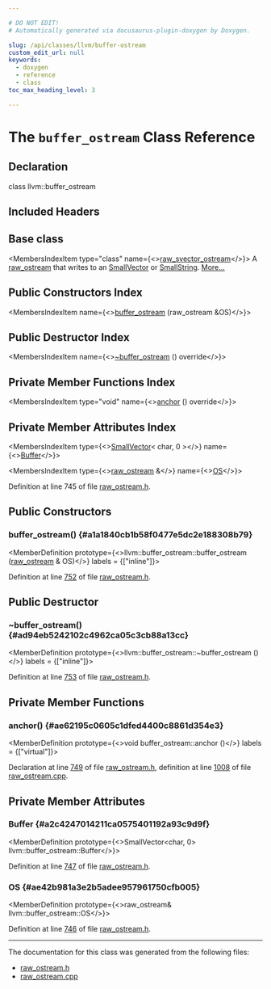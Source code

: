 ```yaml
---

# DO NOT EDIT!
# Automatically generated via docusaurus-plugin-doxygen by Doxygen.

slug: /api/classes/llvm/buffer-ostream
custom_edit_url: null
keywords:
  - doxygen
  - reference
  - class
toc_max_heading_level: 3

---
```





# The `buffer_ostream` Class Reference

<DoxygenPage pluginConfig={pluginConfig}>



## Declaration

<CodeBlock>class llvm::buffer_ostream</CodeBlock>

## Included Headers

<IncludesList>
<IncludesListItem
  filePath="llvm/Support/raw_ostream.h"
  permalink="/docs/api/files/include/include/llvm/include/llvm/support/raw-ostream-h"
  isLocal="true" />
</IncludesList>

## Base class

<MembersIndex>

<MembersIndexItem
  type="class"
  name={<><a href="/docs/api/classes/llvm/raw-svector-ostream">raw&#95;svector&#95;ostream</a></>}>
A <a href="/docs/api/classes/llvm/raw-ostream">raw&#95;ostream</a> that writes to an <a href="/docs/api/classes/llvm/smallvector">SmallVector</a> or <a href="/docs/api/classes/llvm/smallstring">SmallString</a>. <a href="/docs/api/classes/llvm/raw-svector-ostream/#details">More...</a>
</MembersIndexItem>

</MembersIndex>

## Public Constructors Index

<MembersIndex>

<MembersIndexItem
  name={<><a href="#a1a1840cb1b58f0477e5dc2e188308b79">buffer&#95;ostream</a> (raw&#95;ostream &amp;OS)</>}>
</MembersIndexItem>

</MembersIndex>

## Public Destructor Index

<MembersIndex>

<MembersIndexItem
  name={<><a href="#ad94eb5242102c4962ca05c3cb88a13cc">~buffer&#95;ostream</a> () override</>}>
</MembersIndexItem>

</MembersIndex>

## Private Member Functions Index

<MembersIndex>

<MembersIndexItem
  type="void"
  name={<><a href="#ae62195c0605c1dfed4400c8861d354e3">anchor</a> () override</>}>
</MembersIndexItem>

</MembersIndex>

## Private Member Attributes Index

<MembersIndex>

<MembersIndexItem
  type={<><a href="/docs/api/classes/llvm/smallvector">SmallVector</a>&lt; char, 0 &gt;</>}
  name={<><a href="#a2c4247014211ca0575401192a93c9d9f">Buffer</a></>}>
</MembersIndexItem>

<MembersIndexItem
  type={<><a href="/docs/api/classes/llvm/raw-ostream">raw&#95;ostream</a> &amp;</>}
  name={<><a href="#ae42b981a3e2b5adee957961750cfb005">OS</a></>}>
</MembersIndexItem>

</MembersIndex>


Definition at line 745 of file <a href="/docs/api/files/include/include/llvm/include/llvm/support/raw-ostream-h">raw&#95;ostream.h</a>.

<SectionDefinition>

## Public Constructors

### buffer&#95;ostream() {#a1a1840cb1b58f0477e5dc2e188308b79}

<MemberDefinition
  prototype={<>llvm::buffer&#95;ostream::buffer&#95;ostream (<a href="/docs/api/classes/llvm/raw-ostream">raw&#95;ostream</a> &amp; OS)</>}
  labels = {["inline"]}>

Definition at line <a href="/docs/api/files/include/include/llvm/include/llvm/support/raw-ostream-h/#l00752">752</a> of file <a href="/docs/api/files/include/include/llvm/include/llvm/support/raw-ostream-h">raw&#95;ostream.h</a>.
</MemberDefinition>

</SectionDefinition>

<SectionDefinition>

## Public Destructor

### ~buffer&#95;ostream() {#ad94eb5242102c4962ca05c3cb88a13cc}

<MemberDefinition
  prototype={<>llvm::buffer&#95;ostream::~buffer&#95;ostream ()</>}
  labels = {["inline"]}>

Definition at line <a href="/docs/api/files/include/include/llvm/include/llvm/support/raw-ostream-h/#l00753">753</a> of file <a href="/docs/api/files/include/include/llvm/include/llvm/support/raw-ostream-h">raw&#95;ostream.h</a>.
</MemberDefinition>

</SectionDefinition>

<SectionDefinition>

## Private Member Functions

### anchor() {#ae62195c0605c1dfed4400c8861d354e3}

<MemberDefinition
  prototype={<>void buffer&#95;ostream::anchor ()</>}
  labels = {["virtual"]}>

Declaration at line <a href="/docs/api/files/include/include/llvm/include/llvm/support/raw-ostream-h/#l00749">749</a> of file <a href="/docs/api/files/include/include/llvm/include/llvm/support/raw-ostream-h">raw&#95;ostream.h</a>, definition at line <a href="/docs/api/files/lib/lib/support/raw-ostream-cpp/#l01008">1008</a> of file <a href="/docs/api/files/lib/lib/support/raw-ostream-cpp">raw&#95;ostream.cpp</a>.
</MemberDefinition>

</SectionDefinition>

<SectionDefinition>

## Private Member Attributes

### Buffer {#a2c4247014211ca0575401192a93c9d9f}

<MemberDefinition
  prototype={<>SmallVector&lt;char, 0&gt; llvm::buffer&#95;ostream::Buffer</>}>

Definition at line <a href="/docs/api/files/include/include/llvm/include/llvm/support/raw-ostream-h/#l00747">747</a> of file <a href="/docs/api/files/include/include/llvm/include/llvm/support/raw-ostream-h">raw&#95;ostream.h</a>.
</MemberDefinition>

### OS {#ae42b981a3e2b5adee957961750cfb005}

<MemberDefinition
  prototype={<>raw&#95;ostream&amp; llvm::buffer&#95;ostream::OS</>}>

Definition at line <a href="/docs/api/files/include/include/llvm/include/llvm/support/raw-ostream-h/#l00746">746</a> of file <a href="/docs/api/files/include/include/llvm/include/llvm/support/raw-ostream-h">raw&#95;ostream.h</a>.
</MemberDefinition>

</SectionDefinition>

<hr/>

The documentation for this class was generated from the following files:

<ul>
<li><a href="/docs/api/files/include/include/llvm/include/llvm/support/raw-ostream-h">raw_ostream.h</a></li>
<li><a href="/docs/api/files/lib/lib/support/raw-ostream-cpp">raw_ostream.cpp</a></li>
</ul>

</DoxygenPage>
